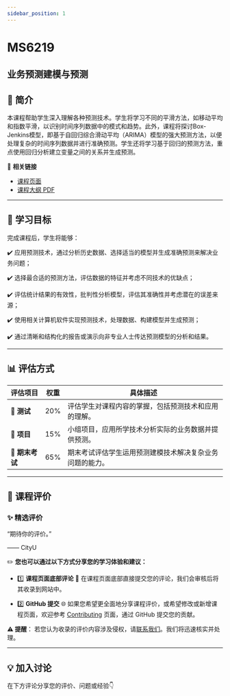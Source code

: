 ```yaml
---
sidebar_position: 1
---
```


# MS6219
## 业务预测建模与预测

## **📘 简介**
本课程帮助学生深入理解各种预测技术。学生将学习不同的平滑方法，如移动平均和指数平滑，以识别时间序列数据中的模式和趋势。此外，课程将探讨Box-Jenkins模型，即基于自回归综合滑动平均（ARIMA）模型的强大预测方法，以便处理复杂的时间序列数据并进行准确预测。学生还将学习基于回归的预测方法，重点使用回归分析建立变量之间的关系并生成预测。

🔗 **相关链接**
- [课程页面](https://www.cityu.edu.hk/catalogue/pg/202425/course/MS6219.htm)
- [课程大纲 PDF](https://www.cityu.edu.hk/catalogue/pg/202425/course/MS6219.pdf)

---

## **🎯 学习目标**

完成课程后，学生将能够：

✔️ 应用预测技术，通过分析历史数据、选择适当的模型并生成准确预测来解决业务问题；

✔️ 选择最合适的预测方法，评估数据的特征并考虑不同技术的优缺点；

✔️ 评估统计结果的有效性，批判性分析模型，评估其准确性并考虑潜在的误差来源；

✔️ 使用相关计算机软件实现预测技术，处理数据、构建模型并生成预测；

✔️ 通过清晰和结构化的报告或演示向非专业人士传达预测模型的分析和结果。

---

## **📊 评估方式**

| **评估项目**          | **权重** | **具体描述**                                                                                       |
|----------------------|---------|---------------------------------------------------------------------------------------------------|
| **📝 测试**           | 20%     | 评估学生对课程内容的掌握，包括预测技术和应用的理解。                                              |
| **📄 项目**           | 15%     | 小组项目，应用所学技术分析实际的业务数据并提供预测。                                              |
| **📝 期末考试**       | 65%     | 期末考试评估学生运用预测建模技术解决复杂业务问题的能力。                                          |

---

## **💬 课程评价**

### ✨ **精选评价**
<div className={commentStyles.commentBox}>
    <p className={commentStyles.commentText}>
        “期待你的评价。”
    </p>
    <p className={commentStyles.commentAuthor}>—— CityU</p>
</div>

✏️ **您也可以通过以下方式分享您的学习体验和建议：**

- 1️⃣ **课程页面底部评论**
💬 在课程页面底部直接提交您的评论，我们会审核后将其收录到网站中。

- 2️⃣ **GitHub 提交**
🌐 如果您希望更全面地分享课程评价，或希望修改或新增课程页面，欢迎参考 [Contributing](https://penjc.github.io/cityU-navigator/contributing) 页面，通过 GitHub 提交您的贡献。

**⚠️ 提醒**：
若您认为收录的评价内容涉及侵权，请[联系我们](https://github.com/penjc/cityU-navigator/issues)。我们将迅速核实并处理。

---

## **💡 加入讨论**

在下方评论分享您的评价、问题或经验👇
<Utterances />
